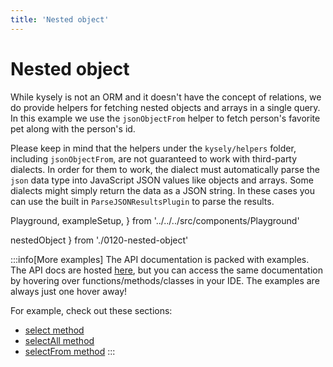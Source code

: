 ```yaml
---
title: 'Nested object'
---
```


# Nested object

While kysely is not an ORM and it doesn't have the concept of relations, we do provide
helpers for fetching nested objects and arrays in a single query. In this example we
use the `jsonObjectFrom` helper to fetch person's favorite pet along with the person's id.

Please keep in mind that the helpers under the `kysely/helpers` folder, including
`jsonObjectFrom`, are not guaranteed to work with third-party dialects. In order for
them to work, the dialect must automatically parse the `json` data type into
JavaScript JSON values like objects and arrays. Some dialects might simply return
the data as a JSON string. In these cases you can use the built in `ParseJSONResultsPlugin`
to parse the results.

  Playground,
  exampleSetup,
} from '../../../src/components/Playground'

  nestedObject
} from './0120-nested-object'

<div style={{ marginBottom: '1em' }}>
  <Playground code={nestedObject} setupCode={exampleSetup} />
</div>

:::info[More examples]
The API documentation is packed with examples. The API docs are hosted [here](https://kysely-org.github.io/kysely-apidoc/),
but you can access the same documentation by hovering over functions/methods/classes in your IDE. The examples are always
just one hover away!

For example, check out these sections:
 - [select method](https://kysely-org.github.io/kysely-apidoc/interfaces/SelectQueryBuilder.html#select)
 - [selectAll method](https://kysely-org.github.io/kysely-apidoc/interfaces/SelectQueryBuilder.html#selectAll)
 - [selectFrom method](https://kysely-org.github.io/kysely-apidoc/classes/Kysely.html#selectFrom)
:::
